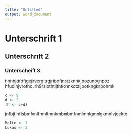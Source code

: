 ```yaml
---
title: "Untitled"
output: word_document
---
```

# Unterschrift 1
## Unterschrift 2
### Unterscheift 3

hhhhjdfdfjgejhvergitrgjribofjnotzknhkjpozunögnpoz
hfudihjvrothourh9rsiothtijthtionnkotzijpotkngknpohmk
```r
c <- 9
d <- 2
(h <- c+d)
```

jnfbjtihflsbmfonlfmnltmnkmbmbmfnmlmnlgmnlgkmnlvjcckto


```r
Malte <- 1
Lukas <- 3
```

